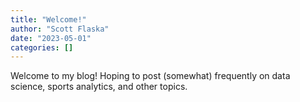 ```yaml
---
title: "Welcome!"
author: "Scott Flaska"
date: "2023-05-01"
categories: []
---
```


Welcome to my blog! Hoping to post (somewhat) frequently on data science, sports analytics, and other topics.
